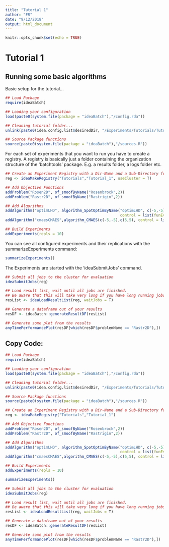 ```yaml
---
title: "Tutorial 1"
author: "FR"
date: "9/12/2018"
output: html_document
--- 
```


```r
knitr::opts_chunk$set(echo = TRUE)
```

# Tutorial 1
## Running some basic algorithms
Basic setup for the tutorial...
```r
## Load Package
require(ideaBatch)

## Loading your configuration
load(paste0(system.file(package = "ideaBatch"),"/config.rda"))

## Cleaning tutorial folder...
unlink(paste0(idea.config.list$desiredDir, "/Experiments/Tutorials/Tutorial_1"), recursive = TRUE)

## Source Package functions
source(paste0(system.file(package = "ideaBatch"),"/sources.R"))
```

For each set of experiments that you want to run you have to create a registry.
A registry is basically just a folder containing the organization structure of the 'batchtools' package.
E.g. a results folder, a logs folder etc.
```r
## Create an Experiment Registry with a Dir-Name and a Sub-Directory for each test.
reg <- ideaMakeRegistry("Tutorials","Tutorial_1", useCluster = T) 

## Add Objective Functions
addProblem("Rosen2D", of_smoofByName("Rosenbrock",2))
addProblem("Rastr2D", of_smoofByName("Rastrigin",2))

## Add Algorithms
addAlgorithm("optimLHD", algorithm_SpotOptimByName("optimLHD", c(-5,-5),c(5,5),
                                                   control = list(funEvals = 100)))
addAlgorithm("cmaesCMAES",algorithm_CMAES(c(-5,-5),c(5,5), control = list("maxit" = 100)))

## Build Experiments
addExperiments(repls = 10)
```

You can see all configured experiments and their replications with the summarizeExperiments command:
```r
summarizeExperiments()
```

The Experiments are started with the 'ideaSubmitJobs' command.
```r
## Submit all jobs to the cluster for evaluation
ideaSubmitJobs(reg)

## Load result list, wait until all jobs are finished.
## Be aware that this will take very long if you have long running jobs! Use with care!
resList <- ideaLoadResultList(reg, waitJobs = T)

## Generate a dataframe out of your results
resDF <- ideaBatch::generateResultDF(resList)
```

```r
## Generate some plot from the results
anyTimePerformancePlot(resDF[which(resDF$problemName == "Rastr2D"),])
```

## Copy Code:

```r
## Load Package
require(ideaBatch)

## Loading your configuration
load(paste0(system.file(package = "ideaBatch"),"/config.rda"))

## Cleaning tutorial folder...
unlink(paste0(idea.config.list$desiredDir, "/Experiments/Tutorials/Tutorial_1"), recursive = TRUE)

## Source Package functions
source(paste0(system.file(package = "ideaBatch"),"/sources.R"))

## Create an Experiment Registry with a Dir-Name and a Sub-Directory for each test.
reg <- ideaMakeRegistry("Tutorials","Tutorial_1") 

## Add Objective Functions
addProblem("Rosen2D", of_smoofByName("Rosenbrock",2))
addProblem("Rastr2D", of_smoofByName("Rastrigin",2))

## Add Algorithms
addAlgorithm("optimLHD", algorithm_SpotOptimByName("optimLHD", c(-5,-5),c(5,5),
                                                   control = list(funEvals = 100)))
addAlgorithm("cmaesCMAES",algorithm_CMAES(c(-5,-5),c(5,5), control = list("maxit" = 100)))

## Build Experiments
addExperiments(repls = 10)

summarizeExperiments()

## Submit all jobs to the cluster for evaluation
ideaSubmitJobs(reg)

## Load result list, wait until all jobs are finished.
## Be aware that this will take very long if you have long running jobs! Use with care!
resList <- ideaLoadResultList(reg, waitJobs = T)

## Generate a dataframe out of your results
resDF <- ideaBatch::generateResultDF(resList)

## Generate some plot from the results
anyTimePerformancePlot(resDF[which(resDF$problemName == "Rastr2D"),])
```

